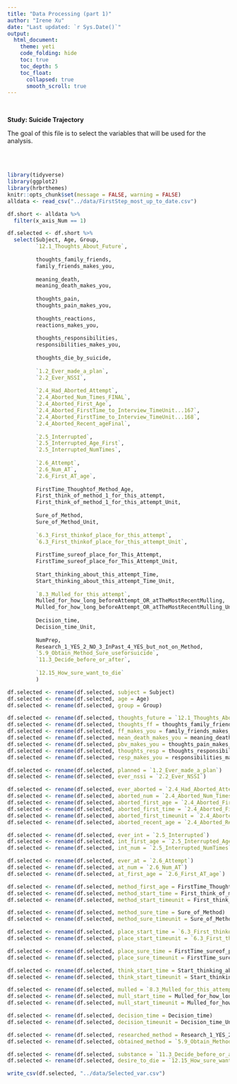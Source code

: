 ```yaml
---
title: "Data Processing (part 1)"
author: "Irene Xu"
date: "Last updated: `r Sys.Date()`"
output:
  html_document:
    theme: yeti
    code_folding: hide
    toc: true
    toc_depth: 5
    toc_float:
      collapsed: true
      smooth_scroll: true
---
```

<br/>

**Study: Suicide Trajectory**    

The goal of this file is to select the variables that will be used for the analysis.

<br/>
<br/>
```r
library(tidyverse)
library(ggplot2)
library(hrbrthemes)
knitr::opts_chunk$set(message = FALSE, warning = FALSE)
alldata <- read_csv("../data/FirstStep_most_up_to_date.csv")
```

```r
df.short <- alldata %>%
  filter(x_axis_Num == 1) 

df.selected <- df.short %>%
  select(Subject, Age, Group,
         `12.1_Thoughts_About_Future`,
         
         thoughts_family_friends,
         family_friends_makes_you,
         
         meaning_death,
         meaning_death_makes_you,
         
         thoughts_pain,
         thoughts_pain_makes_you,
         
         thoughts_reactions,
         reactions_makes_you,
         
         thoughts_responsibilities,
         responsibilities_makes_you,
         
         thoughts_die_by_suicide,
         
         `1.2_Ever_made_a_plan`,
         `2.2_Ever_NSSI`,
         
         `2.4_Had_Aborted_Attempt`,
         `2.4_Aborted_Num_Times_FINAL`,
         `2.4_Aborted_First_Age`,
         `2.4_Aborted_FirstTime_to_Interview_TimeUnit...167`,
         `2.4_Aborted_FirstTime_to_Interview_TimeUnit...168`,
         `2.4_Aborted_Recent_ageFinal`,
         
         `2.5_Interrupted`,
         `2.5_Interrupted_Age_First`,
         `2.5_Interrupted_NumTimes`,
         
         `2.6_Attempt`,
         `2.6_Num_AT`,
         `2.6_First_AT_age`,
         
         FirstTime_Thoughtof_Method_Age,
         First_think_of_method_1_for_this_attempt,
         First_think_of_method_1_for_this_attempt_Unit,
         
         Sure_of_Method,
         Sure_of_Method_Unit,
         
         `6.3_First_thinkof_place_for_this_attempt`,
         `6.3_First_thinkof_place_for_this_attempt_Unit`,
         
         FirstTime_sureof_place_for_This_Attempt,
         FirstTime_sureof_place_for_This_Attempt_Unit,
         
         Start_thinking_about_this_attempt_Time,
         Start_thinking_about_this_attempt_Time_Unit,
         
         `8.3_Mulled_for_this_attempt`,
         Mulled_for_how_long_beforeAttempt_OR_atTheMostRecentMulling,
         Mulled_for_how_long_beforeAttempt_OR_atTheMostRecentMulling_Unit,
         
         Decision_time,
         Decision_time_Unit,
         
         NumPrep, 
         Research_1_YES_2_NO_3_InPast_4_YES_but_not_on_Method, 
         `5.9_Obtain_Method_Sure_useforsuicide`, 
         `11.3_Decide_before_or_after`, 
         
         `12.15_How_sure_want_to_die`
         )
```

```r
df.selected <- rename(df.selected, subject = Subject) 
df.selected <- rename(df.selected, age = Age) 
df.selected <- rename(df.selected, group = Group)

df.selected <- rename(df.selected, thoughts_future = `12.1_Thoughts_About_Future`) 
df.selected <- rename(df.selected, thoughts_ff = thoughts_family_friends) 
df.selected <- rename(df.selected, ff_makes_you = family_friends_makes_you)
df.selected <- rename(df.selected, mean_death_makes_you = meaning_death_makes_you)
df.selected <- rename(df.selected, pbv_makes_you = thoughts_pain_makes_you)
df.selected <- rename(df.selected, thoughts_resp = thoughts_responsibilities)
df.selected <- rename(df.selected, resp_makes_you = responsibilities_makes_you)

df.selected <- rename(df.selected, planned = `1.2_Ever_made_a_plan`)
df.selected <- rename(df.selected, ever_nssi = `2.2_Ever_NSSI`)

df.selected <- rename(df.selected, ever_aborted = `2.4_Had_Aborted_Attempt`)
df.selected <- rename(df.selected, aborted_num = `2.4_Aborted_Num_Times_FINAL`)
df.selected <- rename(df.selected, aborted_first_age = `2.4_Aborted_First_Age`)
df.selected <- rename(df.selected, aborted_first_time = `2.4_Aborted_FirstTime_to_Interview_TimeUnit...167`)
df.selected <- rename(df.selected, aborted_first_timeunit = `2.4_Aborted_FirstTime_to_Interview_TimeUnit...168`)
df.selected <- rename(df.selected, aborted_recent_age = `2.4_Aborted_Recent_ageFinal`)

df.selected <- rename(df.selected, ever_int = `2.5_Interrupted`)
df.selected <- rename(df.selected, int_first_age = `2.5_Interrupted_Age_First`)
df.selected <- rename(df.selected, int_num = `2.5_Interrupted_NumTimes`)

df.selected <- rename(df.selected, ever_at = `2.6_Attempt`)
df.selected <- rename(df.selected, at_num = `2.6_Num_AT`)
df.selected <- rename(df.selected, at_first_age = `2.6_First_AT_age`)

df.selected <- rename(df.selected, method_first_age = FirstTime_Thoughtof_Method_Age)
df.selected <- rename(df.selected, method_start_time = First_think_of_method_1_for_this_attempt)
df.selected <- rename(df.selected, method_start_timeunit = First_think_of_method_1_for_this_attempt_Unit)

df.selected <- rename(df.selected, method_sure_time = Sure_of_Method)
df.selected <- rename(df.selected, method_sure_timeunit = Sure_of_Method_Unit)

df.selected <- rename(df.selected, place_start_time = `6.3_First_thinkof_place_for_this_attempt`)
df.selected <- rename(df.selected, place_start_timeunit = `6.3_First_thinkof_place_for_this_attempt_Unit`)

df.selected <- rename(df.selected, place_sure_time = FirstTime_sureof_place_for_This_Attempt)
df.selected <- rename(df.selected, place_sure_timeunit = FirstTime_sureof_place_for_This_Attempt_Unit)

df.selected <- rename(df.selected, think_start_time = Start_thinking_about_this_attempt_Time)
df.selected <- rename(df.selected, think_start_timeunit = Start_thinking_about_this_attempt_Time_Unit)

df.selected <- rename(df.selected, mulled = `8.3_Mulled_for_this_attempt`)
df.selected <- rename(df.selected, mull_start_time = Mulled_for_how_long_beforeAttempt_OR_atTheMostRecentMulling)
df.selected <- rename(df.selected, mull_start_timeunit = Mulled_for_how_long_beforeAttempt_OR_atTheMostRecentMulling_Unit)

df.selected <- rename(df.selected, decision_time = Decision_time)
df.selected <- rename(df.selected, decision_timeunit = Decision_time_Unit)

df.selected <- rename(df.selected, researched_method = Research_1_YES_2_NO_3_InPast_4_YES_but_not_on_Method)
df.selected <- rename(df.selected, obtained_method = `5.9_Obtain_Method_Sure_useforsuicide`)

df.selected <- rename(df.selected, substance = `11.3_Decide_before_or_after`)
df.selected <- rename(df.selected, desire_to_die = `12.15_How_sure_want_to_die`)
```

```r
write_csv(df.selected, "../data/Selected_var.csv")
```

